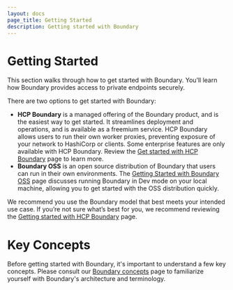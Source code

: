 ```yaml
---
layout: docs
page_title: Getting Started
description: Getting started with Boundary
---
```


# Getting Started

This section walks through how to get started with Boundary. You’ll learn how
Boundary provides access to private endpoints securely.

There are two options to get started with Boundary:

- **HCP Boundary** is a managed offering of the Boundary product, and is the
  easiest way to get started. It streamlines deployment and operations, and is
  available as a freemium service. HCP Boundary allows users to run their own
  worker proxies, preventing exposure of your network to HashiCorp or clients.
  Some enterprise features are only available with HCP Boundary. Review the [Get
  started with HCP Boundary](/docs/getting-started/deploy-and-login) page to
  learn more.
- **Boundary OSS** is an open source distribution of Boundary that users can run
  in their own environments. The [Getting Started with Boundary
  OSS](/docs/getting-started/connect-to-target) page discusses running Boundary
  in Dev mode on your local machine, allowing you to get started with the OSS distribution quickly.

We recommend you use the Boundary model that best meets your intended use case.
If you’re not sure what’s best for you, we recommend reviewing the [Getting
started with HCP Boundary](/docs/getting-started/deploy-and-login) page.

# Key Concepts

Before getting started with Boundary, it's important to understand a few key
concepts. Please consult our [Boundary concepts](/docs/concepts) page to
familiarize yourself with Boundary's architecture and terminology.

